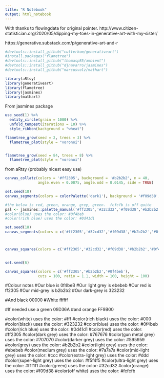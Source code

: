 ```yaml
---
title: "R Notebook"
output: html_notebook
---
```


With thanks to flowingdata for original pointer.
http://www.citizen-statistician.org/2020/05/dipping-my-toes-in-generative-art-with-my-sister/

https://generative.substack.com/p/generative-art-and-r

```r
#devtools::install_github("cutterkom/generativeart")
#install.packages("flametree")
#devtools::install_github("thomasp85/ambient")
#devtools::install_github("djnavarro/jasmines")
#devtools::install_github("marcusvolz/mathart")

library(aRtsy)
library(generativeart)
library(flametree)
library(jasmines)
library(mathart)
```

From jasmines package
```r
use_seed(1) %>%
  entity_circle(grain = 1000) %>%
  unfold_tempest(iterations = 10) %>%
  style_ribbon(background = "wheat")

```

```r
flametree_grow(seed = 2, trees = 3) %>% 
  flametree_plot(style = "voronoi")


flametree_grow(seed = 84, trees = 8) %>% 
  flametree_plot(style = "voronoi")

```
from aRtsy (probably nicest easy use)
```r
canvas_collatz(colors = '#ff2305', background = '#b2b2b2', n = 40, 
               angle.even = 0.0075, angle.odd = 0.0145, side = TRUE)

set.seed(18)
canvas_segments(colors = colorPalette('dark1'), background = '#f09d38', n = 1000, p = 0.5, H = 0.1)

#the below is red, green, orange, grey, green.  fcfcfb is off quite
pal <- jasmines::palette_manual('#ff2305','#32cd32','#f09d38','#b2b2b2','#09D36A')
#color(blue) uses the color: #0f4beb
#color(rich blue) uses the color: #0d41d1

set.seed(18)
canvas_segments(colors = c('#ff2305','#32cd32','#f09d38','#b2b2b2','#0f4beb','#0d41d1'), background = '#fcfcfb', n = 1000, p = 0.5, H = 0.1)



canvas_squares(colors = c('#ff2305','#32cd32','#f09d38','#b2b2b2','#0f4beb','#0d41d1'),

               
set.seed(6)

canvas_squares(colors = c('#ff2305','#b2b2b2','#0f4beb'),
               cuts = 100, ratio = 1.1, width = 100, height = 100)
```

#Colour notes
#Our blue is 0f4beB
#Our light grey is ebebeb
#Our red is ff2305 
#Our mid-grey is b2b2b2
#Our dark-grey is 323232

#And black 00000
#White ffffff

#If needed use a green 09D36A
#and orange FF9B00


#color(white) uses the color: #fff
#color(rich black) uses the color: #000
#color(black) uses the color: #323232
#color(blue) uses the color: #0f4beb
#color(rich blue) uses the color: #0d41d1
#color(red) uses the color: #ff2305
#color(dark grey) uses the color: #767676
#color(gun metal grey) uses the color: #707070
#color(darker grey) uses the color: #595959
#color(grey) uses the color: #b2b2b2
#color(light grey) uses the color: #ebebeb
#color(medium grey) uses the color: #7a7a7a
#color(mid-light grey) uses the color: #ccc
#color(extra-light grey) uses the color: #ddd
#color(super-light grey) uses the color: #f5f4f5
#color(ultra-light grey) uses the color: #f1f1f1
#color(green) uses the color: #32cd32
#color(orange) uses the color: #f09d38
#color(off white) uses the color: #fcfcfb

